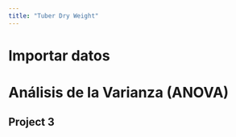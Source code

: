 ```yaml
---
title: "Tuber Dry Weight"
---
```


# Importar datos

# Análisis de la Varianza (ANOVA)

## Project 3
